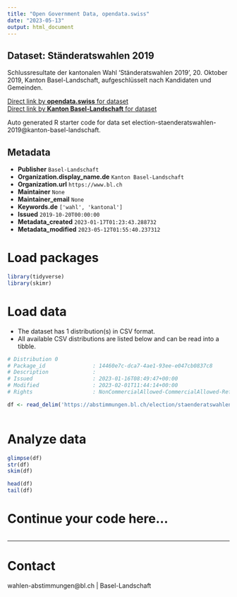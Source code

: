 ```yaml
---
title: "Open Government Data, opendata.swiss"
date: "2023-05-13"
output: html_document
---
```


## Dataset: Ständeratswahlen 2019

Schlussresultate der kantonalen Wahl 'Ständeratswahlen 2019', 20. Oktober 2019, Kanton Basel-Landschaft, aufgeschlüsselt nach Kandidaten und Gemeinden.

[Direct link by **opendata.swiss** for dataset](https://opendata.swiss/de/dataset/standeratswahlen-20191)<br>
[Direct link by **Kanton Basel-Landschaft** for dataset](https://abstimmungen.bl.ch/election/staenderatswahlen-2019/data)

Auto generated R starter code for data set election-staenderatswahlen-2019@kanton-basel-landschaft.

## Metadata

- **Publisher** `Basel-Landschaft`
- **Organization.display_name.de** `Kanton Basel-Landschaft`
- **Organization.url** `https://www.bl.ch`
- **Maintainer** `None`
- **Maintainer_email** `None`
- **Keywords.de** `['wahl', 'kantonal']`
- **Issued** `2019-10-20T00:00:00`
- **Metadata_created** `2023-01-17T01:23:43.288732`
- **Metadata_modified** `2023-05-12T01:55:40.237312`


# Load packages

```r

library(tidyverse)
library(skimr)

```

# Load data

-   The dataset has 1 distribution(s) in CSV format.
-   All available CSV distributions are listed below and can be read into a tibble.

```r

# Distribution 0
# Package_id               : 14460e7c-dca7-4ae1-93ee-e047cb0837c8
# Description              : 
# Issued                   : 2023-01-16T08:49:47+00:00
# Modified                 : 2023-02-01T11:44:14+00:00
# Rights                   : NonCommercialAllowed-CommercialAllowed-ReferenceRequired

df <- read_delim('https://abstimmungen.bl.ch/election/staenderatswahlen-2019/data-csv')



```

# Analyze data

```r

glimpse(df)
str(df)
skim(df)

head(df)
tail(df)

```

# Continue your code here...

```r

```

------------------------------------------------------------------------

# Contact

wahlen-abstimmungen@bl.ch | Basel-Landschaft

